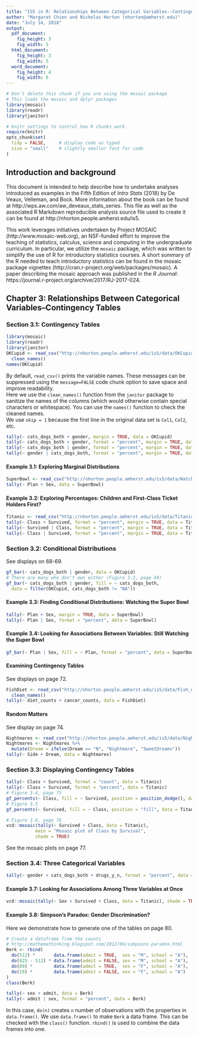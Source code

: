 ```yaml
---
title: "IS5 in R: Relationships Between Categorical Variables--Contingency Tables (Chapter 3)"
author: "Margaret Chien and Nicholas Horton (nhorton@amherst.edu)"
date: "July 14, 2018"
output: 
  pdf_document:
    fig_height: 3
    fig_width: 5
  html_document:
    fig_height: 3
    fig_width: 5
  word_document:
    fig_height: 4
    fig_width: 6
---
```



```r
# Don't delete this chunk if you are using the mosaic package
# This loads the mosaic and dplyr packages
library(mosaic)
library(readr)
library(janitor)
```

```r
# knitr settings to control how R chunks work.
require(knitr)
opts_chunk$set(
  tidy = FALSE,     # display code as typed
  size = "small"    # slightly smaller font for code
)
```

## Introduction and background 

This document is intended to help describe how to undertake analyses introduced 
as examples in the Fifth Edition of *Intro Stats* (2018) by De Veaux, Velleman, and Bock.
More information about the book can be found at http://wps.aw.com/aw_deveaux_stats_series.  This
file as well as the associated R Markdown reproducible analysis source file used to create it can be found at http://nhorton.people.amherst.edu/is5.

This work leverages initiatives undertaken by Project MOSAIC (http://www.mosaic-web.org), an NSF-funded effort to improve the teaching of statistics, calculus, science and computing in the undergraduate curriculum. In particular, we utilize the `mosaic` package, which was written to simplify the use of R for introductory statistics courses. A short summary of the R needed to teach introductory statistics can be found in the mosaic package vignettes (http://cran.r-project.org/web/packages/mosaic).  A paper describing the mosaic approach was published in the *R Journal*: https://journal.r-project.org/archive/2017/RJ-2017-024.

## Chapter 3: Relationships Between Categorical Variables--Contingency Tables

### Section 3.1: Contingency Tables

```r
library(mosaic)
library(readr)
library(janitor)
OKCupid <- read_csv("http://nhorton.people.amherst.edu/is5/data/OKCupid_CatsDogs.csv", skip = 1) %>%
  clean_names()
names(OKCupid)
```

By default, `read_csv()` prints the variable names. These messages can be suppressed using the `message=FALSE` code chunk option to save space and improve readability.  
Here we use the `clean_names()` function from the `janitor` package to sanitize the names of the columns (which would otherwise contain special characters or whitespace). You can use the `names()` function to check the cleaned names.    
We use `skip = 1` because the first line in the original data set is `Col1`, `Col2`, etc.  

```r
tally(~ cats_dogs_both + gender, margin = TRUE, data = OKCupid)
tally(~ cats_dogs_both + gender, format = "percent", margin = TRUE, data = OKCupid)
tally(~ cats_dogs_both | gender, format = "percent", margin = TRUE, data = OKCupid)
tally(~ gender | cats_dogs_both, format = "percent", margin = TRUE, data = OKCupid)
```


#### Example 3.1: Exploring Marginal Distributions

```r
SuperBowl <- read_csv("http://nhorton.people.amherst.edu/is5/data/Watch_the_Super_bowl.csv", skip = 1)
tally(~ Plan + Sex, data = SuperBowl)
```

#### Example 3.2: Exploring Percentages: Children and First-Class Ticket Holders First?

```r
Titanic <- read_csv("http://nhorton.people.amherst.edu/is5/data/Titanic.csv")
tally(~ Class + Survived, format = "percent", margin = TRUE, data = Titanic)
tally(~ Survived | Class, format = "percent", margin = TRUE, data = Titanic)
tally(~ Class | Survived, format = "percent", margin = TRUE, data = Titanic)
```

### Section 3.2: Conditional Distributions

See displays on 68-69.

```r
gf_bar(~ cats_dogs_both | gender, data = OKCupid)
# There are many who don't own either (Figure 3.2, page 69)
gf_bar(~ cats_dogs_both | gender, fill = ~ cats_dogs_both,
  data = filter(OKCupid, cats_dogs_both != "NA"))
```

#### Example 3.3: Finding Conditional Distributions: Watching the Super Bowl

```r
tally(~ Plan + Sex, margin = TRUE, data = SuperBowl)
tally(~ Plan | Sex, format = "percent", data = SuperBowl)
```

#### Example 3.4: Looking for Associations Between Variables: Still Watching the Super Bowl

```r
gf_bar(~ Plan | Sex, fill = ~ Plan, format = "percent", data = SuperBowl)
```

#### Examining Contingency Tables

See displays on page 72.  

```r
FishDiet <- read_csv("http://nhorton.people.amherst.edu/is5/data/Fish_diet.csv", skip = 1) %>%
  clean_names()
tally(~ diet_counts + cancer_counts, data = FishDiet)
```

#### Random Matters

See display on page 74.

```r
Nightmares <- read_csv("http://nhorton.people.amherst.edu/is5/data/Nightmares.csv", skip = 1)
Nightmares <- Nightmares %>%
  mutate(Dream = ifelse(Dream == "N", "Nightmare", "SweetDreams"))
tally(~ Side + Dream, data = Nightmares)
```

### Section 3.3: Displaying Contingency Tables

```r
tally(~ Class + Survived, format = "count", data = Titanic)
tally(~ Class + Survived, format = "percent", data = Titanic)
# Figure 3.4, page 75
gf_percents(~ Class, fill = ~ Survived, position = position_dodge(), data = Titanic)
# Figure 3.5
gf_percents(~ Survived, fill = ~ Class, position = "fill", data = Titanic)
```

```r
# Figure 3.6, page 76
vcd::mosaic(tally(~ Survived + Class, data = Titanic), 
           main = "Mosaic plot of Class by Survival",
           shade = TRUE)
```

See the mosaic plots on page 77.  

### Section 3.4: Three Categorical Variables

```r
tally(~ gender + cats_dogs_both + drugs_y_n, format = "percent", data = OKCupid)
```

#### Example 3.7: Looking for Associations Among Three Variables at Once

```r
vcd::mosaic(tally(~ Sex + Survived + Class, data = Titanic), shade = TRUE)
```

#### Example 3.8: Simpson's Paradox: Gender Discrimination?

Here we demonstrate how to generate one of the tables on page 80.  

```r
# Create a dataframe from the counts
# http://mathemathinking.blogspot.com/2012/06/simpsons-paradox.html
Berk <- rbind(
  do(512) *       data.frame(admit = TRUE,  sex = "M", school = "A"),
  do(825 - 512) * data.frame(admit = FALSE, sex = "M", school = "A"),
  do(89) *        data.frame(admit = TRUE,  sex = "F", school = "A"), 
  do(19) *        data.frame(admit = FALSE, sex = "F", school = "A")
)  
class(Berk)

tally(~ sex + admit, data = Berk)
tally(~ admit | sex, format = "percent", data = Berk)
```

In this case, `do(n)` creates `n` number of observations with the properties in `data.frame()`. We use `data.frame()` to make `Berk` a data frame. This can be checked with the `class()` function.  `rbind()` is used to combine the data frames into one.  

